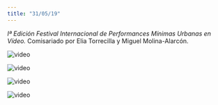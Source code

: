 ```yaml
---
title: "31/05/19"
---
```


_Iª Edición Festival Internacional de Performances Mínimas Urbanas en Vídeo._ Comisariado por Elia Torrecilla y Miguel Molina-Alarcón.

![video](https://youtu.be/JnCiwt-wBOg)

![video](https://youtu.be/3nxQ1i7lADU)

![video](https://youtu.be/-a4E6k6Q3ec)

![video](https://youtu.be/--yb9P7OrDI)

